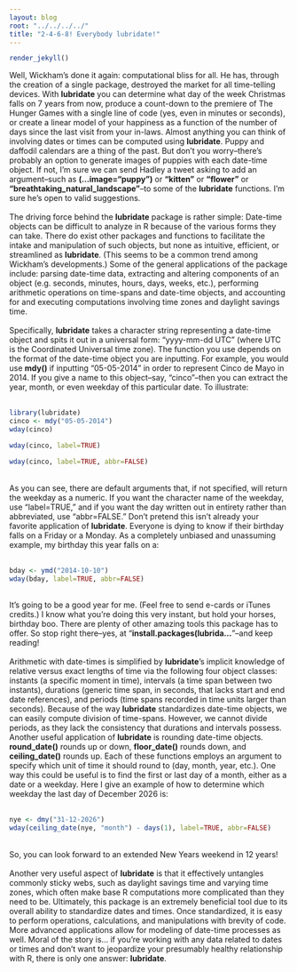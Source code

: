 ```yaml
---
layout: blog
root: "../../../../"
title: "2-4-6-8! Everybody lubridate!"
---
```


```r
render_jekyll()
```
Well, Wickham's done it again: computational bliss for all. He has, through the creation of a single package, destroyed the market for all time-telling devices. With **lubridate** you can determine what day of the week Christmas falls on 7 years from now, produce a count-down to the premiere of The Hunger Games with a single line of code (yes, even in minutes or seconds), or create a linear model of your happiness as a function of the number of days since the last visit from your in-laws. Almost anything you can think of involving dates or times can be computed using **lubridate**. Puppy and daffodil calendars are a thing of the past. But don't you worry--there's probably an option to generate images of puppies with each date-time object. If not, I'm sure we can send Hadley a tweet asking to add an argument--such as **(...image="puppy")** or **"kitten"** or **"flower"** or **"breathtaking_natural_landscape"**--to some of the **lubridate** functions. I'm sure he's open to valid suggestions.
</br>  
The driving force behind the **lubridate** package is rather simple:  Date-time objects can be difficult to analyze in R because of the various forms they can take. There do exist other packages and functions to facilitate the intake and manipulation of such objects, but none as intuitive, efficient, or streamlined as **lubridate**. (This seems to be a common trend among Wickham's developments.) Some of the general applications of the package include: parsing date-time data, extracting and altering components of an object (e.g. seconds, minutes, hours, days, weeks, etc.), performing arithmetic operations on time-spans and date-time objects, and accounting for and executing computations involving time zones and daylight savings time. 
<br></br>
Specifically, **lubridate** takes a character string representing a date-time object and spits it out in a universal form:  "yyyy-mm-dd UTC" (where UTC is the Coordinated Universal time zone). The function you use depends on the format of the date-time object you are inputting. For example, you would use **mdy()** if inputting "05-05-2014" in order to represent Cinco de Mayo in 2014. If you give a name to this object--say, "cinco"--then you can extract the year, month, or even weekday of this particular date. To illustrate:
<br></br>
```r
library(lubridate)
cinco <- mdy("05-05-2014")
wday(cinco)

wday(cinco, label=TRUE)

wday(cinco, label=TRUE, abbr=FALSE)
```
</br>
As you can see, there are default arguments that, if not specified, will return the weekday as a numeric. If you want the character name of the weekday, use "label=TRUE," and if you want the day written out in entirety rather than abbreviated, use "abbr=FALSE." Don't pretend this isn't already your favorite application of **lubridate**. Everyone is dying to know if their birthday falls on a Friday or a Monday. As a completely unbiased and unassuming example, my birthday this year falls on a:
<br></br>
```r
bday <- ymd("2014-10-10")
wday(bday, label=TRUE, abbr=FALSE)
```
</br>
It's going to be a good year for me. (Feel free to send e-cards or iTunes credits.) I know what you're doing this very instant, but hold your horses, birthday boo. There are plenty of other amazing tools this package has to offer. So stop right there--yes, at "**install.packages(lubrida...**"--and keep reading!
<br></br>
Arithmetic with date-times is simplified by **lubridate**'s implicit knowledge of relative versus exact lengths of time via the following four object classes: instants (a specific moment in time), intervals (a time span between two instants), durations (generic time span, in seconds, that lacks start and end date references), and periods (time spans recorded in time units larger than seconds). Because of the way **lubridate** standardizes date-time objects, we can easily compute division of time-spans. However, we cannot divide periods, as they lack the consistency that durations and intervals possess. Another useful application of **lubridate** is rounding date-time objects. **round_date()** rounds up or down, **floor_date()** rounds down, and **ceiling_date()** rounds up. Each of these functions employs an argument to specify which unit of time it should round to (day, month, year, etc.). One way this could be useful is to find the first or last day of a month, either as a date or a weekday. Here I give an example of how to determine which weekday the last day of December 2026 is:
<br></br>
```r
nye <- dmy("31-12-2026")
wday(ceiling_date(nye, "month") - days(1), label=TRUE, abbr=FALSE)
```
</br>
So, you can look forward to an extended New Years weekend in 12 years!
<br></br>
Another very useful aspect of **lubridate** is that it effectively untangles commonly sticky webs, such as daylight savings time and varying time zones, which often make base R computations more complicated than they need to be. Ultimately, this package is an extremely beneficial tool due to its overall ability to standardize dates and times. Once standardized, it is easy to perform operations, calculations, and manipulations with brevity of code. More advanced applications allow for modeling of date-time processes as well. Moral of the story is... if you're working with any data related to dates or times and don't want to jeopardize your presumably healthy relationship with R, there is only one answer: **lubridate**.

